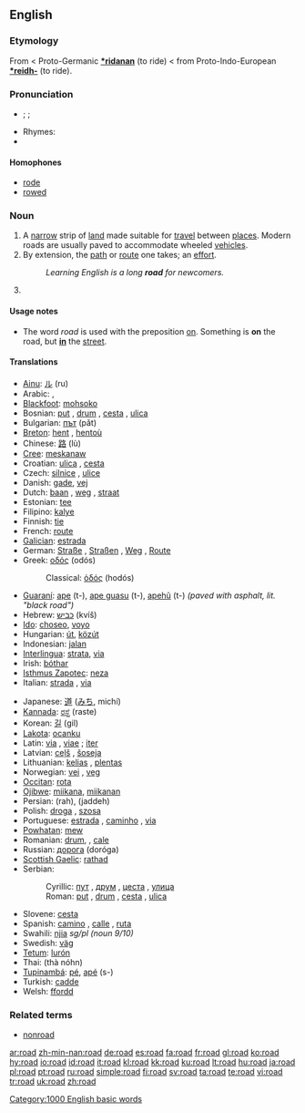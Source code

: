 {{wikipedia}}
==English==

{{rank|tried|certainly|big|555|road|husband|blockquote|effect}}

===Etymology===
From {{OE.}} {{term|rad|rād|lang=ang|riding, hostile incursion}} < Proto-Germanic '''[[*ridanan]]''' (to ride) <  from Proto-Indo-European '''[[*reidh-]]''' (to ride).

===Pronunciation===
* {{RP}} {{enPR|rōd}}; {{IPA|/ɹəʊd/}}; {{SAMPA|/r@Ud/}}
* Rhymes: {{IPAchar|[[Rhymes:English:-əʊd|-əʊd]]}}
* {{audio|en-us-road.ogg|Audio (US)}}

====Homophones====
* [[rode]]
* [[rowed]]

===Noun===
{{en-noun}}

# A [[narrow]] strip of [[land]] made suitable for [[travel]] between [[places]]. Modern roads are usually paved to accommodate wheeled [[vehicle]]s.
# By extension, the [[path]] or [[route]] one takes; an [[effort]].
#: ''Learning English is a long '''road''' for newcomers.''
# {{defn|English}}

====Usage notes====
* The word ''road'' is used with the preposition [[on]]. Something is '''on''' the road, but '''[[in]]''' the [[street]].

====Translations====
{{trans-top|strip of land made suitable for travel}}
* [[Ainu]]: [[ル]] (ru)
* Arabic: {{ARchar|[[طريق|طَرِيق]]}} {{IPAchar|(ʈaríːq)}} {{m}}, {{ARchar|[[طرق|طُرُق]]}} {{IPAchar|(ʈúruq)}} {{p}}
* [[Blackfoot]]: [[mohsoko]]
* Bosnian: [[put#Bosnian|put]] {{m}}, [[drum#Bosnian|drum]] {{m}}, [[cesta#Bosnian|cesta]] {{f}}, [[ulica#Bosnian|ulica]] {{f}}
* Bulgarian: [[път]] (pǎt) {{m}}
* [[Breton]]: [[hent]] {{m}}, [[hentoù]] {{p}}
* Chinese: [[路]] (lù)
* [[Cree]]: [[meskanaw]]
* Croatian: [[ulica#Croatian|ulica]] {{f}}, [[cesta#Croatian|cesta]] {{f}}
* Czech: [[silnice]] {{f}}, [[ulice]] {{f}}
* Danish: [[gade]], [[vej]] {{g|Danish}}
* Dutch: [[baan]] {{f}}, [[weg]] {{m}}, [[straat]] {{f}}
* Estonian: [[tee]]
* Filipino: [[kalye]]
* Finnish: [[tie]]
* French: [[route]] {{f}}
* [[Galician]]: [[estrada]] {{f}}
* German: [[Straße]] {{f}}, [[Straßen]] {{p}}, [[Weg]] {{m}}, [[Route]] {{f}}
* Greek: [[οδός]] (odós) {{f}}
*: Classical: [[ὁδός]] (hodós) {{f}}
* [[Guaraní]]: [[ape]] (t-), [[ape guasu]] (t-), [[apehũ]] (t-) ''(paved with asphalt, lit. "black road")''
* Hebrew: [[כביש]] (kvíš) {{m}}
* [[Ido]]: [[choseo]], [[voyo]]
* Hungarian: [[út]], [[közút]]
* Indonesian: [[jalan]]
* [[Interlingua]]: [[strata]], [[via]]
* Irish: [[bóthar]] {{g|Irish}}
* [[Isthmus Zapotec]]: [[neza]]
* Italian: [[strada]] {{f}}, [[via]] {{f}}
{{trans-mid}}
* Japanese: [[道]] ([[みち]], michí)
* [[Kannada]]: [[ರಸ್ತೆ]] (raste) {{m}}
* Korean: [[길]] (gil)
* [[Lakota]]: [[ocanku]]
* Latin: [[via]] {{f}}, [[viae]] {{p}}; [[iter]] {{n}}
* Latvian: [[ceļš]] {{m}}, [[šoseja]] {{f}}
* Lithuanian: [[kelias]] {{m}}, [[plentas]] {{m}}
* Norwegian: [[vei]] {{m}}, [[veg]] {{m}}
* [[Occitan]]: [[rota]] {{f}}
* [[Ojibwe]]: [[miikana]], [[miikanan]] {{p}}
* Persian: {{FAchar|[[راه]]}} (rah), {{FAchar|[[جاده]]}} (jaddeh)
* Polish: [[droga#Polish|droga]] {{f}}, [[szosa]] {{f}}
* Portuguese: [[estrada]] {{f}}, [[caminho]] {{m}}, [[via]] {{f}}
* [[Powhatan]]: [[mew]]
* Romanian: [[drum#Romanian|drum]], {{n}}, [[cale]] {{f}}
* Russian: [[дорога]] (doróga) {{f}}
* [[Scottish Gaelic]]: [[rathad]] {{m}}
* Serbian:
*: Cyrillic: [[пут#Serbian|пут]] {{m}}, [[друм#Serbian|друм]] {{m}}, [[цеста#Serbian|цеста]] {{f}}, [[улица#Serbian|улица]] {{f}}
*: Roman: [[put#Serbian|put]] {{m}}, [[drum#Serbian|drum]] {{m}}, [[cesta#Serbian|cesta]] {{f}}, [[ulica#Serbian|ulica]] {{f}}
* Slovene: [[cesta]] {{f}}
* Spanish: [[camino]] {{m}}, [[calle]] {{f}}, [[ruta]] {{f}}
* Swahili: [[njia]] ''sg/pl (noun 9/10)''
* Swedish: [[väg]] {{c}}
* [[Tetum]]: [[lurón]]
* Thai: {{THchar|[[ถนน]]}} (thà nóhn)
* [[Tupinambá]]: [[pé]], [[apé]] (s-)
* Turkish: [[cadde]]
* Welsh: [[ffordd]] {{f}}
{{trans-bottom}}

===Related terms===
* [[nonroad]]

[[Category:1000 English basic words]]

[[ar:road]]
[[zh-min-nan:road]]
[[de:road]]
[[es:road]]
[[fa:road]]
[[fr:road]]
[[gl:road]]
[[ko:road]]
[[hy:road]]
[[io:road]]
[[id:road]]
[[it:road]]
[[kl:road]]
[[kk:road]]
[[ku:road]]
[[lt:road]]
[[hu:road]]
[[ja:road]]
[[pl:road]]
[[pt:road]]
[[ru:road]]
[[simple:road]]
[[fi:road]]
[[sv:road]]
[[ta:road]]
[[te:road]]
[[vi:road]]
[[tr:road]]
[[uk:road]]
[[zh:road]]